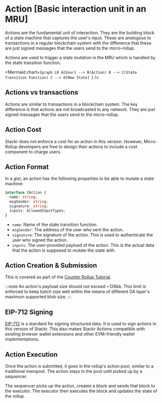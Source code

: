 
# Action [Basic interaction unit in an MRU]

Actions are the fundamental unit of interaction. They are the building block of a state machine that captures the user's input. These are analogous to transactions in a regular blockchain system with the difference that these are just signed messages that the users send to the micro-rollup.

Actions are used to trigger a state mutation in the MRU which is handled by the state transition function.

<Mermaid
  chart={`graph LR
    A[User] --> B(Action)
    B --> C(State Transition Function)
    C --> D[New State]
`}
/>

## Actions vs transactions

Actions are similar to transactions in a blockchain system. The key difference is that actions are not broadcasted to any network. They are just signed messages that the users send to the micro-rollup.

## Action Cost

Stackr does not enforce a cost for an action in this version.
However, Micro-Rollup developers are free to design their actions to include a cost component to charge users.

## Action Format

In a gist, an action has the following properties to be able to mutate a state machine:

```typescript
interface IAction {
  name: string;
  msgSender: string;
  signature: string;
  inputs: AllowedInputTypes;
}
```

- `name`: Name of the state transition function.
- `msgSender`: The address of the user who sent the action.
- `signature`: The signature of the action. This is used to authenticate the user who signed the action.
- `inputs`: The user-provided payload of the action. This is the actual data that the action is supposed to mutate the state with.

## Action Creation & Submission

This is covered as part of the [Counter Rollup Tutorial](/build/guides/tutorials/counter#interacting-with-the-rollup).

:::note
An action's payload size should not exceed ~128kb. This limit is enforced to keep batch size well within the means of different DA layer's maximum supported blob size. 
:::

## EIP-712 Signing

[EIP-712](https://eips.ethereum.org/EIPS/eip-712) is a standard for signing structured data. It is used to sign actions in this version of Stackr.
This also makes Stackr Actions compatible with existing browser wallet extensions and other EVM-friendly wallet implementations.

## Action Execution

Once the action is submitted, it goes in the rollup's action pool, similar to a traditional mempool. The action stays in the pool until picked up by a sequencer.

The sequencer picks up the action, creates a block and sends that block to the executor. The executor then executes the block and updates the state of the rollup.

